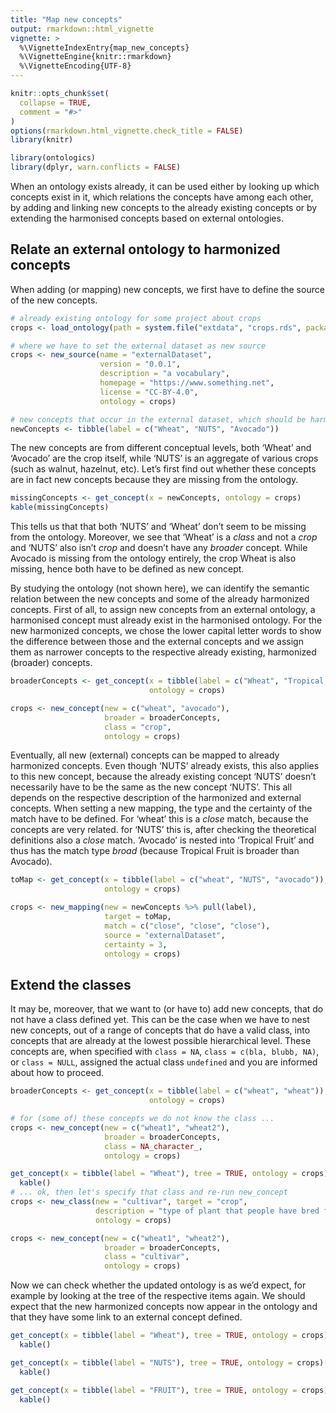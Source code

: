 ```yaml
---
title: "Map new concepts"
output: rmarkdown::html_vignette
vignette: >
  %\VignetteIndexEntry{map_new_concepts}
  %\VignetteEngine{knitr::rmarkdown}
  %\VignetteEncoding{UTF-8}
---
```


```r
knitr::opts_chunk$set(
  collapse = TRUE,
  comment = "#>"
)
options(rmarkdown.html_vignette.check_title = FALSE)
library(knitr)
```

```r
library(ontologics)
library(dplyr, warn.conflicts = FALSE)
```

When an ontology exists already, it can be used either by looking up which concepts exist in it, which relations the concepts have among each other, by adding and linking new concepts to the already existing concepts or by extending the harmonised concepts based on external ontologies.

## Relate an external ontology to harmonized concepts 

When adding (or mapping) new concepts, we first have to define the source of the new concepts.

```r
# already existing ontology for some project about crops
crops <- load_ontology(path = system.file("extdata", "crops.rds", package = "ontologics"))

# where we have to set the external dataset as new source
crops <- new_source(name = "externalDataset",
                    version = "0.0.1",
                    description = "a vocabulary",
                    homepage = "https://www.something.net",
                    license = "CC-BY-4.0",
                    ontology = crops)

# new concepts that occur in the external dataset, which should be harmonised with the ontology
newConcepts <- tibble(label = c("Wheat", "NUTS", "Avocado"))
```

The new concepts are from different conceptual levels, both 'Wheat' and 'Avocado' are the crop itself, while 'NUTS' is an aggregate of various crops (such as walnut, hazelnut, etc). Let's first find out whether these concepts are in fact new concepts because they are missing from the ontology.

```r
missingConcepts <- get_concept(x = newConcepts, ontology = crops)
kable(missingConcepts)
```

This tells us that that both 'NUTS' and 'Wheat' don't seem to be missing from the ontology. Moreover, we  see that 'Wheat' is a *class* and not a *crop* and 'NUTS' also isn't *crop* and doesn't have any *broader* concept. While Avocado is missing from the ontology entirely, the crop Wheat is also missing, hence both have to be defined as new concept.

By studying the ontology (not shown here), we can identify the semantic relation between the new concepts and some of the already harmonized concepts. First of all, to assign new concepts from an external ontology, a harmonised concept must already exist in the harmonised ontology. For the new harmonized concepts, we chose the lower capital letter words to show the difference between those and the external concepts and we assign them as narrower concepts to the respective already existing, harmonized (broader) concepts.

```r
broaderConcepts <- get_concept(x = tibble(label = c("Wheat", "Tropical and subtropical Fruit")), 
                               ontology = crops)

crops <- new_concept(new = c("wheat", "avocado"),
                     broader = broaderConcepts,
                     class = "crop",
                     ontology = crops)
```

Eventually, all new (external) concepts can be mapped to already harmonized concepts. Even though 'NUTS' already exists, this also applies to this new concept, because the already existing concept 'NUTS' doesn't necessarily have to be the same as the new concept 'NUTS'. This all depends on the respective description of the harmonized and external concepts. When setting a new mapping, the type and the certainty of the match have to be defined. For 'wheat' this is a *close* match, because the concepts are very related. for 'NUTS' this is, after checking the theoretical definitions also a *close* match. 'Avocado' is nested into 'Tropical Fruit' and thus has the match type *broad* (because Tropical Fruit is broader than Avocado).

```r
toMap <- get_concept(x = tibble(label = c("wheat", "NUTS", "avocado")),
                     ontology = crops)

crops <- new_mapping(new = newConcepts %>% pull(label),
                     target = toMap,
                     match = c("close", "close", "close"),
                     source = "externalDataset",
                     certainty = 3,
                     ontology = crops)
```

## Extend the classes

It may be, moreover, that we want to (or have to) add new concepts, that do not have a class defined yet. This can be the case when we have to nest new concepts, out of a range of concepts that do have a valid class, into concepts that are already at the lowest possible hierarchical level. These concepts are, when specified with `class = NA`, `class = c(bla, blubb, NA)`, or `class = NULL`, assigned the actual class `undefined` and you are informed about how to proceed.

```r
broaderConcepts <- get_concept(x = tibble(label = c("wheat", "wheat")),
                               ontology = crops)

# for (some of) these concepts we do not know the class ...
crops <- new_concept(new = c("wheat1", "wheat2"),
                     broader = broaderConcepts,
                     class = NA_character_,
                     ontology = crops)

get_concept(x = tibble(label = "Wheat"), tree = TRUE, ontology = crops)[,1:6] %>% 
  kable()
# ... ok, then let's specify that class and re-run new_concept
crops <- new_class(new = "cultivar", target = "crop", 
                   description = "type of plant that people have bred for desired traits", 
                   ontology = crops)

crops <- new_concept(new = c("wheat1", "wheat2"),
                     broader = broaderConcepts,
                     class = "cultivar",
                     ontology = crops)
```

Now we can check whether the updated ontology is as we'd expect, for example by looking at the tree of the respective items again. We should expect that the new harmonized concepts now appear in the ontology and that they have some link to an external concept defined.

```r
get_concept(x = tibble(label = "Wheat"), tree = TRUE, ontology = crops)[,1:6] %>% 
  kable()

get_concept(x = tibble(label = "NUTS"), tree = TRUE, ontology = crops)[,1:6] %>% 
  kable()

get_concept(x = tibble(label = "FRUIT"), tree = TRUE, ontology = crops)[,1:6] %>% 
  kable()
```
